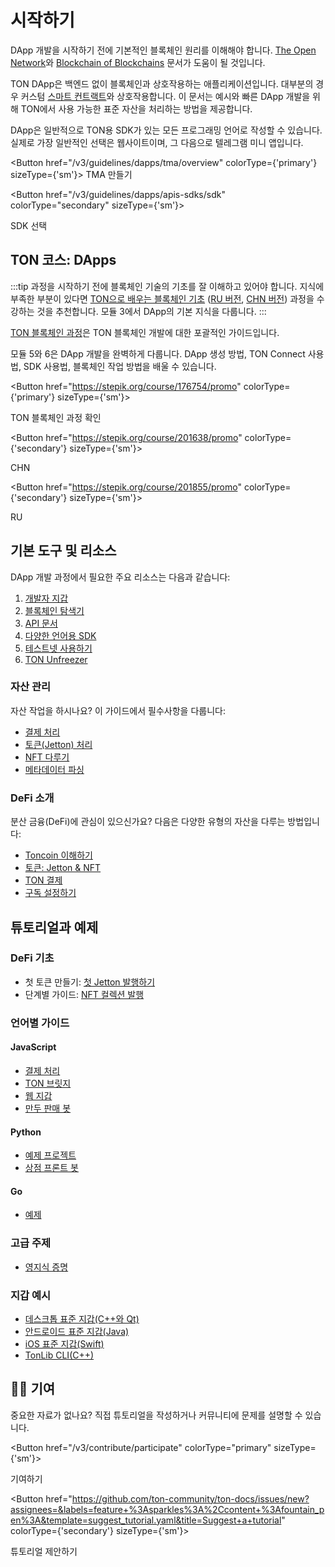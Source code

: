 
# 시작하기

DApp 개발을 시작하기 전에 기본적인 블록체인 원리를 이해해야 합니다. [The Open Network](/v3/concepts/dive-into-ton/introduction)와 [Blockchain of Blockchains](/v3/concepts/dive-into-ton/ton-blockchain/blockchain-of-blockchains) 문서가 도움이 될 것입니다.

TON DApp은 백엔드 없이 블록체인과 상호작용하는 애플리케이션입니다. 대부분의 경우 커스텀 [스마트 컨트랙트](/v3/documentation/smart-contracts/overview)와 상호작용합니다. 이 문서는 예시와 빠른 DApp 개발을 위해 TON에서 사용 가능한 표준 자산을 처리하는 방법을 제공합니다.

DApp은 일반적으로 TON용 SDK가 있는 모든 프로그래밍 언어로 작성할 수 있습니다. 실제로 가장 일반적인 선택은 웹사이트이며, 그 다음으로 텔레그램 미니 앱입니다.

<Button href="/v3/guidelines/dapps/tma/overview" colorType={'primary'} sizeType={'sm'}>
TMA 만들기
</Button>

<Button href="/v3/guidelines/dapps/apis-sdks/sdk" colorType="secondary" sizeType={'sm'}>

SDK 선택

</Button>

## TON 코스: DApps

:::tip
과정을 시작하기 전에 블록체인 기술의 기초를 잘 이해하고 있어야 합니다. 지식에 부족한 부분이 있다면 [TON으로 배우는 블록체인 기초](https://stepik.org/course/201294/promo) ([RU 버전](https://stepik.org/course/202221/), [CHN 버전](https://stepik.org/course/200976/)) 과정을 수강하는 것을 추천합니다.
모듈 3에서 DApp의 기본 지식을 다룹니다.
:::

[TON 블록체인 과정](https://stepik.org/course/176754/)은 TON 블록체인 개발에 대한 포괄적인 가이드입니다.

모듈 5와 6은 DApp 개발을 완벽하게 다룹니다. DApp 생성 방법, TON Connect 사용법, SDK 사용법, 블록체인 작업 방법을 배울 수 있습니다.

<Button href="https://stepik.org/course/176754/promo"
        colorType={'primary'} sizeType={'sm'}>

TON 블록체인 과정 확인

</Button>

<Button href="https://stepik.org/course/201638/promo"
        colorType={'secondary'} sizeType={'sm'}>

CHN

</Button>

<Button href="https://stepik.org/course/201855/promo"
        colorType={'secondary'} sizeType={'sm'}>

RU

</Button>

## 기본 도구 및 리소스

DApp 개발 과정에서 필요한 주요 리소스는 다음과 같습니다:

1. [개발자 지갑](/v3/concepts/dive-into-ton/ton-ecosystem/wallet-apps)
2. [블록체인 탐색기](/v3/concepts/dive-into-ton/ton-ecosystem/explorers-in-ton)
3. [API 문서](/v3/guidelines/dapps/apis-sdks/api-types)
4. [다양한 언어용 SDK](/v3/guidelines/dapps/apis-sdks/sdk)
5. [테스트넷 사용하기](/v3/documentation/smart-contracts/getting-started/testnet)
6. [TON Unfreezer](https://unfreezer.ton.org/)

### 자산 관리

자산 작업을 하시나요? 이 가이드에서 필수사항을 다룹니다:

- [결제 처리](/v3/guidelines/dapps/asset-processing/payments-processing)
- [토큰(Jetton) 처리](/v3/guidelines/dapps/asset-processing/jettons) 
- [NFT 다루기](/v3/guidelines/dapps/asset-processing/nft-processing/nfts)
- [메타데이터 파싱](/v3/guidelines/dapps/asset-processing/nft-processing/metadata-parsing)

### DeFi 소개

분산 금융(DeFi)에 관심이 있으신가요? 다음은 다양한 유형의 자산을 다루는 방법입니다:

- [Toncoin 이해하기](/v3/documentation/dapps/defi/coins)
- [토큰: Jetton & NFT](/v3/documentation/dapps/defi/tokens)
- [TON 결제](/v3/documentation/dapps/defi/ton-payments)
- [구독 설정하기](/v3/documentation/dapps/defi/subscriptions)

## 튜토리얼과 예제

### DeFi 기초

- 첫 토큰 만들기: [첫 Jetton 발행하기](/v3/guidelines/dapps/tutorials/mint-your-first-token)
- 단계별 가이드: [NFT 컬렉션 발행](/v3/guidelines/dapps/tutorials/nft-minting-guide)

### 언어별 가이드

#### JavaScript

- [결제 처리](https://github.com/toncenter/examples)
- [TON 브릿지](https://github.com/ton-blockchain/bridge)
- [웹 지갑](https://github.com/toncenter/ton-wallet)
- [만두 판매 봇](/v3/guidelines/dapps/tutorials/telegram-bot-examples/accept-payments-in-a-telegram-bot-js)

#### Python

- [예제 프로젝트](https://github.com/psylopunk/pytonlib/tree/main/examples)
- [상점 프론트 봇](/v3/guidelines/dapps/tutorials/telegram-bot-examples/accept-payments-in-a-telegram-bot)

#### Go

- [예제](https://github.com/xssnick/tonutils-go/tree/master/example)

### 고급 주제

- [영지식 증명](/v3/guidelines/dapps/tutorials/zero-knowledge-proofs)

### 지갑 예시

- [데스크톱 표준 지갑(C++와 Qt)](https://github.com/ton-blockchain/wallet-desktop)
- [안드로이드 표준 지갑(Java)](https://github.com/ton-blockchain/wallet-android)
- [iOS 표준 지갑(Swift)](https://github.com/ton-blockchain/wallet-ios)
- [TonLib CLI(C++)](https://github.com/ton-blockchain/ton/blob/master/tonlib/tonlib/tonlib-cli.cpp)

## 👨‍💻 기여

중요한 자료가 없나요? 직접 튜토리얼을 작성하거나 커뮤니티에 문제를 설명할 수 있습니다.

<Button href="/v3/contribute/participate" colorType="primary" sizeType={'sm'}>

기여하기

</Button>

<Button href="https://github.com/ton-community/ton-docs/issues/new?assignees=&labels=feature+%3Asparkles%3A%2Ccontent+%3Afountain_pen%3A&template=suggest_tutorial.yaml&title=Suggest+a+tutorial" colorType={'secondary'} sizeType={'sm'}>

튜토리얼 제안하기

</Button>
